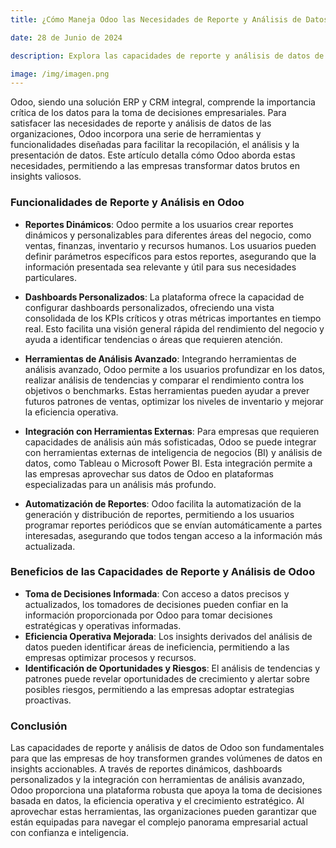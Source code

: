 ```yaml
---
title: ¿Cómo Maneja Odoo las Necesidades de Reporte y Análisis de Datos?

date: 28 de Junio de 2024

description: Explora las capacidades de reporte y análisis de datos de Odoo, destacando cómo la plataforma ERP integra herramientas avanzadas para generar insights valiosos y apoyar la toma de decisiones empresariales.

image: /img/imagen.png
---
```


Odoo, siendo una solución ERP y CRM integral, comprende la importancia crítica de los datos para la toma de decisiones empresariales. Para satisfacer las necesidades de reporte y análisis de datos de las organizaciones, Odoo incorpora una serie de herramientas y funcionalidades diseñadas para facilitar la recopilación, el análisis y la presentación de datos. Este artículo detalla cómo Odoo aborda estas necesidades, permitiendo a las empresas transformar datos brutos en insights valiosos.

### **Funcionalidades de Reporte y Análisis en Odoo**

- **Reportes Dinámicos**: Odoo permite a los usuarios crear reportes dinámicos y personalizables para diferentes áreas del negocio, como ventas, finanzas, inventario y recursos humanos. Los usuarios pueden definir parámetros específicos para estos reportes, asegurando que la información presentada sea relevante y útil para sus necesidades particulares.

- **Dashboards Personalizados**: La plataforma ofrece la capacidad de configurar dashboards personalizados, ofreciendo una vista consolidada de los KPIs críticos y otras métricas importantes en tiempo real. Esto facilita una visión general rápida del rendimiento del negocio y ayuda a identificar tendencias o áreas que requieren atención.

- **Herramientas de Análisis Avanzado**: Integrando herramientas de análisis avanzado, Odoo permite a los usuarios profundizar en los datos, realizar análisis de tendencias y comparar el rendimiento contra los objetivos o benchmarks. Estas herramientas pueden ayudar a prever futuros patrones de ventas, optimizar los niveles de inventario y mejorar la eficiencia operativa.

- **Integración con Herramientas Externas**: Para empresas que requieren capacidades de análisis aún más sofisticadas, Odoo se puede integrar con herramientas externas de inteligencia de negocios (BI) y análisis de datos, como Tableau o Microsoft Power BI. Esta integración permite a las empresas aprovechar sus datos de Odoo en plataformas especializadas para un análisis más profundo.

- **Automatización de Reportes**: Odoo facilita la automatización de la generación y distribución de reportes, permitiendo a los usuarios programar reportes periódicos que se envían automáticamente a partes interesadas, asegurando que todos tengan acceso a la información más actualizada.

### **Beneficios de las Capacidades de Reporte y Análisis de Odoo**

- **Toma de Decisiones Informada**: Con acceso a datos precisos y actualizados, los tomadores de decisiones pueden confiar en la información proporcionada por Odoo para tomar decisiones estratégicas y operativas informadas.
- **Eficiencia Operativa Mejorada**: Los insights derivados del análisis de datos pueden identificar áreas de ineficiencia, permitiendo a las empresas optimizar procesos y recursos.
- **Identificación de Oportunidades y Riesgos**: El análisis de tendencias y patrones puede revelar oportunidades de crecimiento y alertar sobre posibles riesgos, permitiendo a las empresas adoptar estrategias proactivas.

### **Conclusión**

Las capacidades de reporte y análisis de datos de Odoo son fundamentales para que las empresas de hoy transformen grandes volúmenes de datos en insights accionables. A través de reportes dinámicos, dashboards personalizados y la integración con herramientas de análisis avanzado, Odoo proporciona una plataforma robusta que apoya la toma de decisiones basada en datos, la eficiencia operativa y el crecimiento estratégico. Al aprovechar estas herramientas, las organizaciones pueden garantizar que están equipadas para navegar el complejo panorama empresarial actual con confianza e inteligencia.